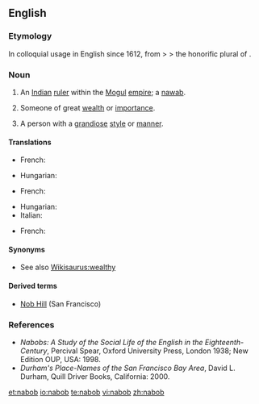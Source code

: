 ==English==

===Etymology===
In colloquial usage in English since 1612, from {{etyl|ur}} > {{etyl|fa}} > the honorific plural of {{etyl|ar}} {{term|نائب|tr=nā’ib|sc=Arab||deputy}}.

===Noun===
{{en-noun}}

# An [[Indian]] [[ruler]] within the [[Mogul]] [[empire]]; a [[nawab]].
# {{context|by extension}} Someone of great [[wealth]] or [[importance]].
# {{context|by extension}} A person with a [[grandiose]] [[style]] or [[manner]].

====Translations====
{{trans-top|an Indian ruler}}
* French: {{t+|fr|nabab|m}}
{{trans-mid}}
* Hungarian: {{t-|hu|nábob}}
{{trans-bottom}}

{{trans-top|someone of great wealth}}
* French: {{t+|fr|nabab|m}}
{{trans-mid}}
* Hungarian: {{t-|hu|nábob}}
* Italian: {{t|it|nababbo}}
{{trans-bottom}}

{{trans-top|someone with grandiose style or manner}}
* French: {{t+|fr|nabab|m}}
{{trans-mid}}
{{trans-bottom}}

====Synonyms====
* See also [[Wikisaurus:wealthy]]

====Derived terms====
* [[Nob Hill]] (San Francisco) 

===References===
*''Nabobs: A Study of the Social Life of the English in the Eighteenth-Century'', Percival Spear, Oxford University Press, London 1938; New Edition OUP, USA: 1998.
*''Durham's Place-Names of the San Francisco Bay Area'', David L. Durham, Quill Driver Books, California: 2000.

[[et:nabob]]
[[io:nabob]]
[[te:nabob]]
[[vi:nabob]]
[[zh:nabob]]